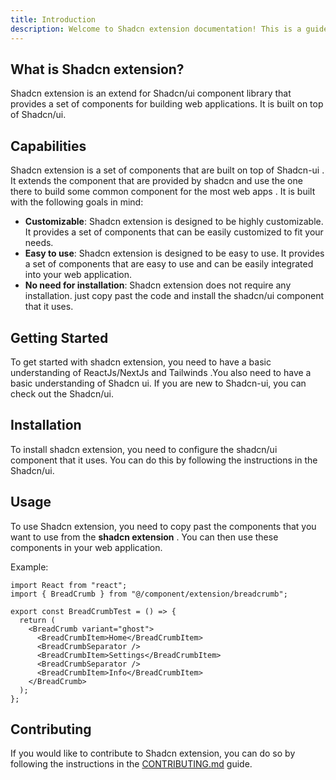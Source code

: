 ```yaml
---
title: Introduction
description: Welcome to Shadcn extension documentation! This is a guide to help you get started with it.
---
```


## What is Shadcn extension?

Shadcn extension is an extend for Shadcn/ui component library that provides a set of components for building web applications. It is built on top of <Link target="_blank" href="https://ui.shadcn.com/" >Shadcn/ui</Link>.

## Capabilities

Shadcn extension is a set of components that are built on top of Shadcn-ui . It extends the component that are provided by shadcn and use the one there to build some common component for the most web apps . It is built with the following goals in mind:

- **Customizable**: Shadcn extension is designed to be highly customizable. It provides a set of components that can be easily customized to fit your needs.
- **Easy to use**: Shadcn extension is designed to be easy to use. It provides a set of components that are easy to use and can be easily integrated into your web application.
- **No need for installation**: Shadcn extension does not require any installation. just copy past the code and install the shadcn/ui component that it uses.

## Getting Started

To get started with shadcn extension, you need to have a basic understanding of ReactJs/NextJs and Tailwinds .You also need to have a basic understanding of Shadcn ui. If you are new to Shadcn-ui, you can check out the <Link target="_blank" href="https://ui.shadcn.com/" >Shadcn/ui</Link>.

## Installation

To install shadcn extension, you need to configure the shadcn/ui component that it uses. You can do this by following the instructions in the <Link target="_blank" href="https://ui.shadcn.com/" >Shadcn/ui</Link>.

## Usage

To use Shadcn extension, you need to copy past the components that you want to use from the **shadcn extension** . You can then use these components in your web application.

Example:

```tsx
import React from "react";
import { BreadCrumb } from "@/component/extension/breadcrumb";

export const BreadCrumbTest = () => {
  return (
    <BreadCrumb variant="ghost">
      <BreadCrumbItem>Home</BreadCrumbItem>
      <BreadCrumbSeparator />
      <BreadCrumbItem>Settings</BreadCrumbItem>
      <BreadCrumbSeparator />
      <BreadCrumbItem>Info</BreadCrumbItem>
    </BreadCrumb>
  );
};
```

## Contributing

If you would like to contribute to Shadcn extension, you can do so by following the instructions in the [CONTRIBUTING.md](https://github.com/BelkacemYerfa/shadcn-extension/blob/master/CONTRIBUTING.md) guide.
